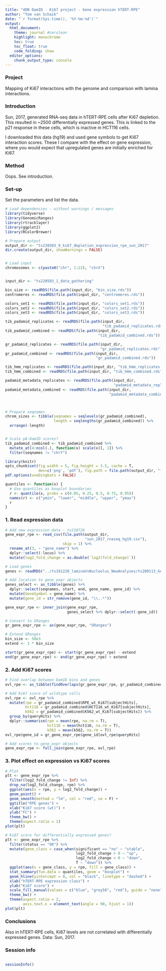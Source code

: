 ```yaml
---
title: "4DN DamID - Ki67 project - Gene expression hTERT-RPE"
author: "Tom van Schaik"
date: "`r format(Sys.time(), '%Y-%m-%d')`"
output: 
  html_document:
    theme: journal #cerulean
    highlight: monochrome
    toc: true
    toc_float: true
    code_folding: show
  editor_options:
    chunk_output_type: console
---
```


### Project

Mapping of Ki67 interactions with the genome and comparison with lamina 
interactions.


### Introduction

Sun, 2017, generated RNA-seq data in hTERT-RPE cells after Ki67 depletion. This 
resulted in ~2500 differentially expressed genes. This is linked to the p21
response in these cells, which is inactive in HCT116 cells.

I downloaded this data (hg19) and used gene symbols to get Ki67 interaction 
scores. These I compare with the effect on gene expression, where you would
expect that upregulated genes are initially enriched for Ki67.


### Method

Oops. See introduction.


### Set-up

Set the parameters and list the data.

```r

# Load dependencies - without warnings / messages
library(tidyverse)
library(GenomicRanges)
library(rtracklayer)
library(ggplot2)
library(RColorBrewer)

# Prepare output 
output_dir <- "ts220503_9_ki67_depletion_expression_rpe_sun_2017"
dir.create(output_dir, showWarnings = FALSE)


# Load input
chromosomes <- c(paste0("chr", 1:22), "chrX")


input_dir <- "ts220503_1_data_gathering"

bin_size <- readRDS(file.path(input_dir, "bin_size.rds"))
centromeres <- readRDS(file.path(input_dir, "centromeres.rds"))

colors_set1 <- readRDS(file.path(input_dir, "colors_set1.rds"))
colors_set2 <- readRDS(file.path(input_dir, "colors_set2.rds"))
colors_set3 <- readRDS(file.path(input_dir, "colors_set3.rds"))

tib_padamid_replicates <- readRDS(file.path(input_dir, 
                                            "tib_padamid_replicates.rds"))
tib_padamid_combined <- readRDS(file.path(input_dir, 
                                          "tib_padamid_combined.rds"))

gr_padamid_replicates <- readRDS(file.path(input_dir, 
                                           "gr_padamid_replicates.rds"))
gr_padamid_combined <- readRDS(file.path(input_dir, 
                                         "gr_padamid_combined.rds"))

tib_hmm_replicates <- readRDS(file.path(input_dir, "tib_hmm_replicates.rds"))
tib_hmm_combined <- readRDS(file.path(input_dir, "tib_hmm_combined.rds"))

padamid_metadata_replicates <- readRDS(file.path(input_dir, 
                                                 "padamid_metadata_replicates.rds"))
padamid_metadata_combined <- readRDS(file.path(input_dir, 
                                               "padamid_metadata_combined.rds"))



# Prepare seqnames
chrom_sizes <- tibble(seqnames = seqlevels(gr_padamid_combined),
                      length = seqlengths(gr_padamid_combined)) %>%
  arrange(-length)


# Scale pA-DamID scores?
tib_padamid_combined <- tib_padamid_combined %>%
  mutate_at(4:ncol(.), function(x) scale(x)[, 1]) %>%
  filter(seqnames != "chrY")

```

```r
library(knitr)
opts_chunk$set(fig.width = 5, fig.height = 3.5, cache = T,
               dev=c('png', 'pdf'), fig.path = file.path(output_dir, "figures/")) 
pdf.options(useDingbats = FALSE)
```

```r

quantiles <- function(x) {
  # Use quantiles as boxplot boundaries
  r <- quantile(x, probs = c(0.05, 0.25, 0.5, 0.75, 0.95))
  names(r) <- c("ymin", "lower", "middle", "upper", "ymax")
  r
}

```


### 1. Read expression data

```r

# Add new expression data - ts210726
gene_expr_rpe <- read_csv(file.path(output_dir,
                                    "sun_2017_rnaseq_hg19.csv"),
                          skip = 1) %>%
  rename_at(3, ~ "gene_name") %>%
  dplyr::select(-locus) %>%
  mutate(log2_fold_change = as.double(`log2(fold_change)`))


```

```r

# Load genes
genes <- readRDS("../ts191220_laminaVsNucleolus_NewAnalyses/ts200113_GeneExpression/genes.rds")

# Add location to gene_expr objects
genes_select <- as_tibble(genes) %>%
  dplyr::select(seqnames, start, end, gene_name, gene_id) %>%
  mutate(GeneSymbol = gene_name) %>%
  mutate(gene_id = str_remove(gene_id, "\\..*"))

gene_expr_rpe <- inner_join(gene_expr_rpe,
                            genes_select %>% dplyr::select(-gene_id))

# Convert to GRanges
gr_gene_expr_rpe <- as(gene_expr_rpe, "GRanges")

# Extend GRanges
bin_size <- 50e3
extend <- 1 * bin_size

start(gr_gene_expr_rpe) <- start(gr_gene_expr_rpe) - extend
end(gr_gene_expr_rpe) <- end(gr_gene_expr_rpe) + extend

```


### 2. Add Ki67 scores

```r

# Find overlap between DamID bins and genes
ovl_rpe <- as_tibble(findOverlaps(gr_gene_expr_rpe, gr_padamid_combined))

# Add Ki67 score of wildtype cells
ovl_rpe <- ovl_rpe %>%
  mutate(rpe = gr_padamid_combined$RPE_wt_Ki67[subjectHits],
         hct116 = gr_padamid_combined$HCT116_wt_Ki67[subjectHits],
         k562 = gr_padamid_combined$K562_wt_Ki67[subjectHits]) %>%
  group_by(queryHits) %>%
  dplyr::summarise(rpe = mean(rpe, na.rm = T),
                   hct116 = mean(hct116, na.rm = T),
                   k562 = mean(k562, na.rm = T))
ovl_rpe$gene_id = gr_gene_expr_rpe$gene_id[ovl_rpe$queryHits]

# Add scores to gene_expr objects
gene_expr_rpe <- full_join(gene_expr_rpe, ovl_rpe)

```


### 3. Plot effect on expression vs Ki67 scores

```r

# Plot
plt <- gene_expr_rpe %>%
  filter(log2_fold_change != Inf) %>%
  drop_na(log2_fold_change, rpe) %>%
  ggplot(aes(x = rpe, y = log2_fold_change)) + 
  geom_point() +
  geom_smooth(method = "lm", col = "red", se = F) +
  ggtitle("RPE genes") +
  xlab("Ki67 score (wt)") +
  ylab("FC") +
  theme_bw() +
  theme(aspect.ratio = 1)
plot(plt)

# Ki67 score for differentially expressed genes?
plt <- gene_expr_rpe %>%
  filter(status == "OK") %>%
  mutate(gene_class = case_when(significant == "no" ~ "stable",
                                log2_fold_change > 0 ~ "up",
                                log2_fold_change < 0 ~ "down",
                                T ~ "down")) %>%
  ggplot(aes(x = gene_class, y = rpe, fill = gene_class)) +
  stat_summary(fun.data = quantiles, geom = "boxplot") +
  geom_hline(yintercept = 0, col = "black", linetype = "dashed") +
  xlab("hTERT-RPE expression class") +
  ylab("Ki67 score") +
  scale_fill_manual(values = c("blue", "grey50", "red"), guide = "none") +
  theme_bw() +
  theme(aspect.ratio = 2,
        axis.text.x = element_text(angle = 90, hjust = 1))
plot(plt)

```



### Conclusions

Also in hTERT-RPE cells, Ki67 levels are not correlated with differentially 
expressed genes. Data: Sun, 2017.


### Session info

```r



```

```r
sessionInfo()
```

